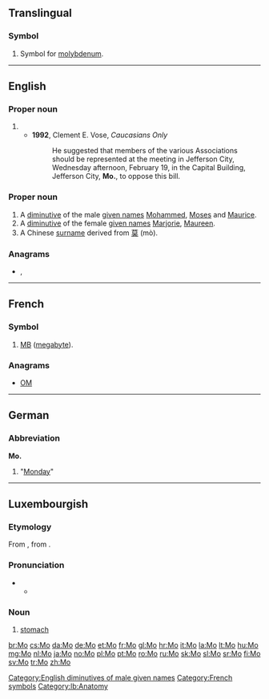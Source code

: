{{also|Appendix:Variations of "mo"}}
==Translingual==

===Symbol===
{{head|mul|symbol}}

# {{label|mul|element symbol}} Symbol for [[molybdenum]].

----

==English==

===Proper noun===
{{en-proper noun|head=Mo.}}

# {{abbreviation of|Missouri|lang=en}}
#* '''1992''', Clement E. Vose, ''Caucasians Only''
#*: He suggested that members of the various Associations should be represented at the meeting in Jefferson City, Wednesday afternoon, February 19, in the Capital Building, Jefferson City, '''Mo.''', to oppose this bill.

===Proper noun===
{{en-proper noun}}

# A [[diminutive]] of the male [[given name]]s [[Mohammed]], [[Moses]] and [[Maurice]].
# A [[diminutive]] of the female [[given name]]s [[Marjorie]], [[Maureen]].
# A Chinese [[surname]] derived from [[莫]] (mò).

===Anagrams===
* {{l|en|om}}, {{l|en|O.M.}}

[[Category:English diminutives of male given names]]

----

==French==

===Symbol===
{{head|fr|symbols}}

# {{abbreviation of|mégaoctet|lang=fr}} [[MB]] ([[megabyte]]).

===Anagrams===
* [[OM#French|OM]]

[[Category:French symbols]]

----

==German==

===Abbreviation===
{{rfc-header|Abbreviation}}
'''Mo.'''
# {{abbreviation of|Montag|lang=de}} "[[Monday]]"

----

==Luxembourgish==

===Etymology===
From {{etyl|goh|lb}} {{m|goh|mago}}, from {{etyl|gem-pro|lb}} {{m|gem-pro|*magô}}.

===Pronunciation===
* {{IPA|/moː/|lang=lb}}
** {{rhymes|oː|lang=lb}}

===Noun===
{{lb-noun|m|Mee}}

# [[stomach]]

[[Category:lb:Anatomy]]

[[br:Mo]]
[[cs:Mo]]
[[da:Mo]]
[[de:Mo]]
[[et:Mo]]
[[fr:Mo]]
[[gl:Mo]]
[[hr:Mo]]
[[it:Mo]]
[[la:Mo]]
[[lt:Mo]]
[[hu:Mo]]
[[mg:Mo]]
[[nl:Mo]]
[[ja:Mo]]
[[no:Mo]]
[[pl:Mo]]
[[pt:Mo]]
[[ro:Mo]]
[[ru:Mo]]
[[sk:Mo]]
[[sl:Mo]]
[[sr:Mo]]
[[fi:Mo]]
[[sv:Mo]]
[[tr:Mo]]
[[zh:Mo]]